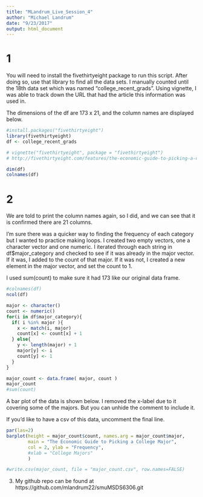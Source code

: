 ```yaml
---
title: "MLandrum_Live_Session_4"
author: "Michael Landrum"
date: "9/23/2017"
output: html_document
---
```


# 1

You will need to install the fivethirtyeight package to run this script. After doing so, use that library to find all the data sets. I manually counted until the 18th data set which was named "college_recent_grads". Using vignette, I was able to track down the URL that had the article this information was used in.

The dimensions of the df are 173 x 21, and the column names are displayed below.

```r
#install.packages("fivethirtyeight")
library(fivethirtyeight)
df <- college_recent_grads

# vignette("fivethirtyeight", package = "fivethirtyeight")
# http://fivethirtyeight.com/features/the-economic-guide-to-picking-a-college-major/

dim(df)
colnames(df)
```

# 2

We are told to print the column names again, so I did, and we can see that it is confirmed there are 21 columns.

I'm sure there was a quicker way to finding the frequency of each category but I wanted to practice making loops. I created two empty vectors, one a character vector and one numeric. I iterated through each string in df$major_category and checked to see if it was already in the major vector. If it was, I added to the count of that major. If it was not, I created a new element in the major vector, and set the count to 1.

I used sum(count) to make sure it had 173 like our original data frame.

``` r
#colnames(df)
ncol(df)

major <- character()
count <- numeric()
for(i in df$major_category){
  if( i %in% major ){
    x <- match(i, major)
    count[x] <- count[x] + 1
  } else{
    y <- length(major) + 1
    major[y] <- i
    count[y] <- 1
  }
}

major_count <- data.frame( major, count )
major_count
#sum(count)

```

A bar plot of the data is shown below. I removed the x-label due to it covering some of the majors. But you can unhide the comment to include it.

If you'd like to have a csv of this data, uncomment the final line.

``` r
par(las=2)
barplot(height = major_count$count, names.arg = major_count$major,
        main = "The Economic Guide to Picking a College Major",
        col = 2, ylab = "Frequency", 
        #xlab = "College Majors"
        )

#write.csv(major_count, file = "major_count.csv", row.names=FALSE)
```

3. My github repo can be found at https://github.com/mlandrum22/smuMSDS6306.git 